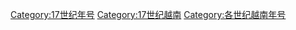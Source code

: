 [[Category:17世纪年号|Category:17世纪年号]]
[[Category:17世纪越南|Category:17世纪越南]]
[[Category:各世纪越南年号|Category:各世纪越南年号]]